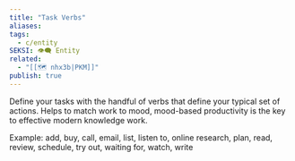 ```yaml
---
title: "Task Verbs"
aliases: 
tags:
  - c/entity
SEKSI: 👁️‍🗨️ Entity
related:
  - "[[🗺️ nhx3b|PKM]]"
publish: true
---
```



Define your tasks with the handful of verbs that define your typical set of actions. Helps to match work to mood, <Link href="/c/mood-based-productivity-is-the-key-to-effective-modern-knowledge-work" className="text-[var(--color-primary)] hover:underline hover:text-[var(--color-secondary)] transition-colors font-medium">mood-based productivity is the key to effective modern knowledge work</Link>.

Example: add, buy, call, email, list, listen to, online research, plan, read, review, schedule, try out, waiting for, watch, write
